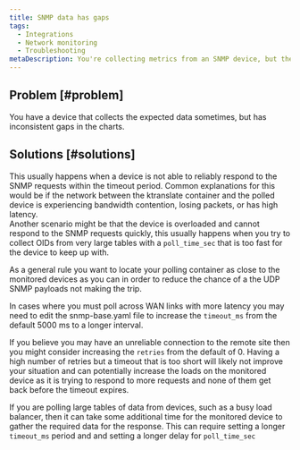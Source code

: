 ```yaml
---
title: SNMP data has gaps
tags:
  - Integrations
  - Network monitoring
  - Troubleshooting
metaDescription: You're collecting metrics from an SNMP device, but the data has inconsistent gaps.
---
```


## Problem [#problem]

You have a device that collects the expected data sometimes, but has inconsistent gaps in the charts.


## Solutions [#solutions]

This usually happens when a device is not able to reliably respond to the SNMP requests within the timeout period.  Common explanations for this would be if the network between the ktranslate container and the polled device is experiencing bandwidth contention, losing packets, or has high latency.  
Another scenario might be that the device is overloaded and cannot respond to the SNMP requests quickly, this usually happens when you try to collect OIDs from very large tables with a `poll_time_sec` that is too fast for the device to keep up with. 

As a general rule you want to locate your polling container as close to the monitored devices as you can in order to reduce the chance of a the UDP SNMP payloads not making the trip.

In cases where you must poll across WAN links with more latency you may need to edit the snmp-base.yaml file to increase the `timeout_ms` from the default 5000 ms to a longer interval.

If you believe you may have an unreliable connection to the remote site then you might consider increasing the `retries` from the default of 0.  Having a high number of retries but a timeout that is too short will likely not improve your situation and can potentially increase the loads on the monitored device as it is trying to respond to more requests and none of them get back before the timeout expires.

If you are polling large tables of data from devices, such as a busy load balancer, then it can take some additional time for the monitored device to gather the required data for the response. This can require setting a longer `timeout_ms` period and and setting a longer delay for `poll_time_sec`

